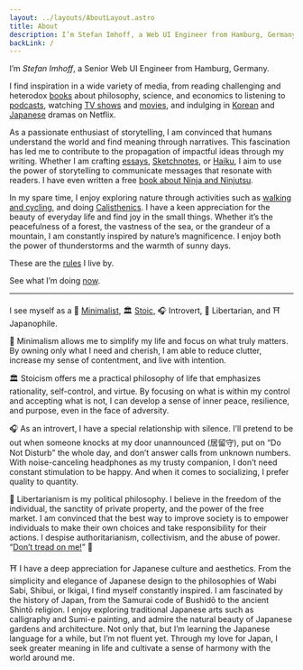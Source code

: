 ```yaml
---
layout: ../layouts/AboutLayout.astro
title: About
description: I’m Stefan Imhoff, a Web UI Engineer from Hamburg, Germany.
backLink: /
---
```



I’m _Stefan Imhoff_, a Senior Web UI Engineer from Hamburg, Germany.

I find inspiration in a wide variety of media, from reading challenging and heterodox [books](https://goodreads.com/kogakure) about philosophy, science, and economics to listening to [podcasts](https://raindrop.io/kogakure/podcasts-24118384), watching [TV shows](https://www.themoviedb.org/u/kogakure/favorites/tv) and [movies](https://www.themoviedb.org/u/kogakure/favorites), and indulging in [Korean](https://www.themoviedb.org/list/8216385) and [Japanese](https://www.themoviedb.org/list/106001) dramas on Netflix.

As a passionate enthusiast of storytelling, I am convinced that humans understand the world and find meaning through narratives. This fascination has led me to contribute to the propagation of impactful ideas through my writing. Whether I am crafting [essays](/journal/), [Sketchnotes](/sketchnotes/), or [Haiku](/haiku/), I aim to use the power of storytelling to communicate messages that resonate with readers. I have even written a free [book about Ninja and Ninjutsu](https://www.kogakure.de/en/).

In my spare time, I enjoy exploring nature through activities such as [walking and cycling](https://hamburg.stefanimhoff.de/), and doing [Calisthenics](/calisthenics/). I have a keen appreciation for the beauty of everyday life and find joy in the small things. Whether it’s the peacefulness of a forest, the vastness of the sea, or the grandeur of a mountain, I am constantly inspired by nature’s magnificence. I enjoy both the power of thunderstorms and the warmth of sunny days.

These are the [rules](/life-rules/) I live by.

See what I’m doing [now](/now/).

---

I see myself as a 🔲 [Minimalist](/minimalism/), 🏛️ [Stoic](/interpretation-if/), 🎧 Introvert, 🐍 Libertarian, and ⛩️ Japanophile.

🔲 Minimalism allows me to simplify my life and focus on what truly matters. By owning only what I need and cherish, I am able to reduce clutter, increase my sense of contentment, and live with intention.

🏛️ Stoicism offers me a practical philosophy of life that emphasizes rationality, self-control, and virtue. By focusing on what is within my control and accepting what is not, I can develop a sense of inner peace, resilience, and purpose, even in the face of adversity.

🎧 As an introvert, I have a special relationship with silence. I’ll pretend to be out when someone knocks at my door unannounced (居留守), put on <q>Do Not Disturb</q> the whole day, and don’t answer calls from unknown numbers. With noise-canceling headphones as my trusty companion, I don’t need constant stimulation to be happy. And when it comes to socializing, I prefer quality to quantity.

🐍 Libertarianism is my political philosophy. I believe in the freedom of the individual, the sanctity of private property, and the power of the free market. I am convinced that the best way to improve society is to empower individuals to make their own choices and take responsibility for their actions. I despise authoritarianism, collectivism, and the abuse of power. <q>[Don’t tread on me!](https://en.wikipedia.org/wiki/Gadsden_flag)</q> 👊

⛩️ I have a deep appreciation for Japanese culture and aesthetics. From the simplicity and elegance of Japanese design to the philosophies of Wabi Sabi, Shibui, or Ikigai, I find myself constantly inspired. I am fascinated by the history of Japan, from the Samurai code of Bushidō to the ancient Shintō religion. I enjoy exploring traditional Japanese arts such as calligraphy and Sumi-e painting, and admire the natural beauty of Japanese gardens and architecture. Not only that, but I’m learning the Japanese language for a while, but I’m not fluent yet. Through my love for Japan, I seek greater meaning in life and cultivate a sense of harmony with the world around me.
